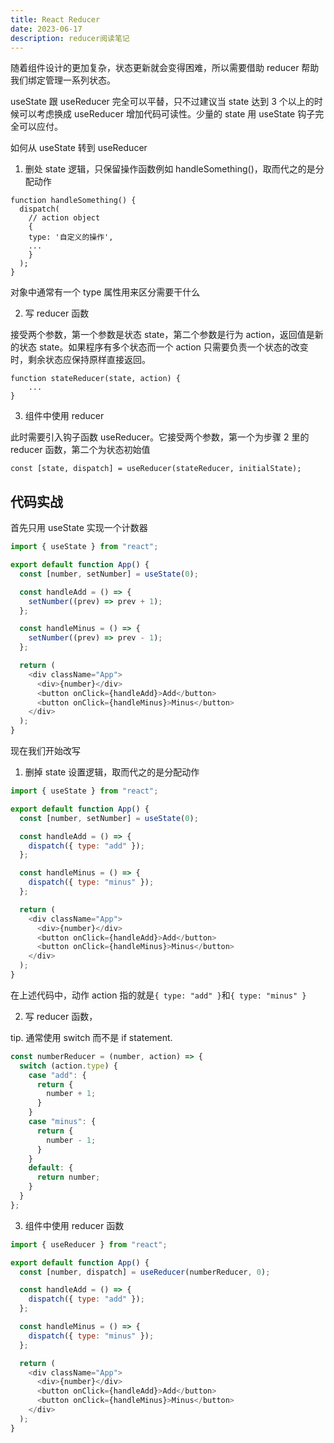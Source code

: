 ```yaml
---
title: React Reducer
date: 2023-06-17
description: reducer阅读笔记
---
```


随着组件设计的更加复杂，状态更新就会变得困难，所以需要借助 reducer 帮助我们绑定管理一系列状态。

useState 跟 useReducer 完全可以平替，只不过建议当 state 达到 3 个以上的时候可以考虑换成 useReducer 增加代码可读性。少量的 state 用 useState 钩子完全可以应付。

如何从 useState 转到 useReducer

1. 删处 state 逻辑，只保留操作函数例如 handleSomething()，取而代之的是分配动作

```
function handleSomething() {
  dispatch(
    // action object
    {
    type: '自定义的操作',
    ...
    }
  );
}
```

对象中通常有一个 type 属性用来区分需要干什么

2. 写 reducer 函数

接受两个参数，第一个参数是状态 state，第二个参数是行为 action，返回值是新的状态 state。如果程序有多个状态而一个 action 只需要负责一个状态的改变时，剩余状态应保持原样直接返回。

```
function stateReducer(state, action) {
    ...
}
```

3. 组件中使用 reducer

此时需要引入钩子函数 useReducer。它接受两个参数，第一个为步骤 2 里的 reducer 函数，第二个为状态初始值

`const [state, dispatch] = useReducer(stateReducer, initialState);`

## 代码实战

首先只用 useState 实现一个计数器

```js
import { useState } from "react";

export default function App() {
  const [number, setNumber] = useState(0);

  const handleAdd = () => {
    setNumber((prev) => prev + 1);
  };

  const handleMinus = () => {
    setNumber((prev) => prev - 1);
  };

  return (
    <div className="App">
      <div>{number}</div>
      <button onClick={handleAdd}>Add</button>
      <button onClick={handleMinus}>Minus</button>
    </div>
  );
}
```

现在我们开始改写

1. 删掉 state 设置逻辑，取而代之的是分配动作

```js
import { useState } from "react";

export default function App() {
  const [number, setNumber] = useState(0);

  const handleAdd = () => {
    dispatch({ type: "add" });
  };

  const handleMinus = () => {
    dispatch({ type: "minus" });
  };

  return (
    <div className="App">
      <div>{number}</div>
      <button onClick={handleAdd}>Add</button>
      <button onClick={handleMinus}>Minus</button>
    </div>
  );
}
```

在上述代码中，动作 action 指的就是`{ type: "add" }`和`{ type: "minus" }`

2. 写 reducer 函数，

tip. 通常使用 switch 而不是 if statement.

```js
const numberReducer = (number, action) => {
  switch (action.type) {
    case "add": {
      return {
        number + 1;
      }
    }
    case "minus": {
      return {
        number - 1;
      }
    }
    default: {
      return number;
    }
  }
};
```

3. 组件中使用 reducer 函数

```js
import { useReducer } from "react";

export default function App() {
  const [number, dispatch] = useReducer(numberReducer, 0);

  const handleAdd = () => {
    dispatch({ type: "add" });
  };

  const handleMinus = () => {
    dispatch({ type: "minus" });
  };

  return (
    <div className="App">
      <div>{number}</div>
      <button onClick={handleAdd}>Add</button>
      <button onClick={handleMinus}>Minus</button>
    </div>
  );
}
```
